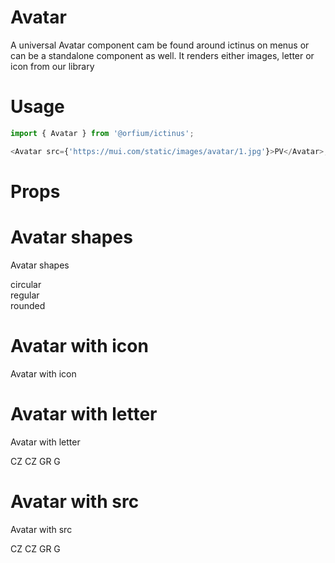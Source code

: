 
<Meta title="Design System/Avatar" component={Avatar} />

# Avatar

A universal Avatar component cam be found around ictinus on menus or can be a standalone component as well. It renders either images, letter or icon from our library

# Usage

```js
import { Avatar } from '@orfium/ictinus';

<Avatar src={'https://mui.com/static/images/avatar/1.jpg'}>PV</Avatar>;
```

# Props

<Props of={Avatar} />

# Avatar shapes

Avatar shapes

<Preview>
  <Story name="Avatar shapes">
    <div>
      <Stack>
        <div>circular</div>
        <Avatar size={'xxs'} color={`magenta-${BASE_SHADE}`} iconName={'user'} />
        <Avatar size={'xs'} color={`magenta-${BASE_SHADE}`} iconName={'user'} />
        <Avatar size={'sm'} color={`magenta-${BASE_SHADE}`} iconName={'user'} />
        <Avatar size={'md'} color={'lightBlue-100'} iconName={'user'} />
        <Avatar size={'lg'} iconName={'user'} />
      </Stack>
      <Stack>
        <div>regular</div>
        <Avatar shape={'regular'} size={'xxs'} color={`magenta-${BASE_SHADE}`} iconName={'user'} />
        <Avatar shape={'regular'} size={'xs'} color={`magenta-${BASE_SHADE}`} iconName={'user'} />
        <Avatar shape={'regular'} size={'sm'} color={`magenta-${BASE_SHADE}`} iconName={'user'} />
        <Avatar shape={'regular'} size={'md'} color={'lightBlue-100'} iconName={'user'} />
        <Avatar shape={'regular'} size={'lg'} iconName={'user'} />
      </Stack>
      <Stack>
        <div>rounded</div>
        <Avatar shape={'regular'} size={'xxs'} color={`magenta-${BASE_SHADE}`} iconName={'user'} />
        <Avatar shape={'regular'} size={'xs'} color={`magenta-${BASE_SHADE}`} iconName={'user'} />
        <Avatar shape={'regular'} size={'sm'} color={`magenta-${BASE_SHADE}`} iconName={'user'} />
        <Avatar shape={'regular'} size={'md'} color={'lightBlue-100'} iconName={'user'} />
        <Avatar shape={'regular'} size={'lg'} iconName={'user'} />
      </Stack>
    </div>
  </Story>
</Preview>

# Avatar with icon

Avatar with icon

<Preview>
  <Story name="Avatar with icon">
    <Stack>
      <Avatar size={'xs'} color={`magenta-${BASE_SHADE}`} iconName={'user'} />
      <Avatar size={'sm'} color={`magenta-${BASE_SHADE}`} iconName={'user'} />
      <Avatar size={'md'} color={'lightBlue-100'} iconName={'user'} />
      <Avatar size={'lg'} iconName={'user'} />
    </Stack>
  </Story>
</Preview>

# Avatar with letter

Avatar with letter

<Preview>
  <Story name="Avatar with letter">
    <Stack>
      <Avatar size={'xs'} color={`magenta-${BASE_SHADE}`}>CZ</Avatar>
      <Avatar size={'sm'} color={`magenta-${BASE_SHADE}`}>CZ</Avatar>
      <Avatar size={'md'} color={'lightBlue-100'}>GR</Avatar>
      <Avatar size={'lg'}>G</Avatar>
    </Stack>
  </Story>
</Preview>

# Avatar with src

Avatar with src

<Preview>
  <Story name="Avatar with src">
    <Stack>
      <Avatar size={'xs'} src={'https://mui.com/static/images/avatar/1.jpg'}>CZ</Avatar>
      <Avatar size={'sm'} src={'https://mui.com/static/images/avatar/1.jpg'}>CZ</Avatar>
      <Avatar size={'md'} src={'https://mui.com/static/images/avatar/1.jpg'}>GR</Avatar>
      <Avatar size={'lg'} src={'https://mui.com/static/images/avatar/1.jpg'}>G</Avatar>
    </Stack>
  </Story>
</Preview>
